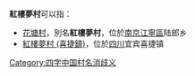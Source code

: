
'''紅樓夢村'''可以指：
* [[花塘村|花塘村]]，別名'''紅樓夢村'''，位於[[南京|南京]][[江宁区_(南京市)|江寧區]]陆郎乡
* [[紅樓夢村_(喜捷鎮)|紅樓夢村 (喜捷鎮)]]，位於[[四川|四川]]宜宾喜捷镇
{{disambig}}

[[Category:四字中国村名消歧义|Category:四字中国村名消歧义]]